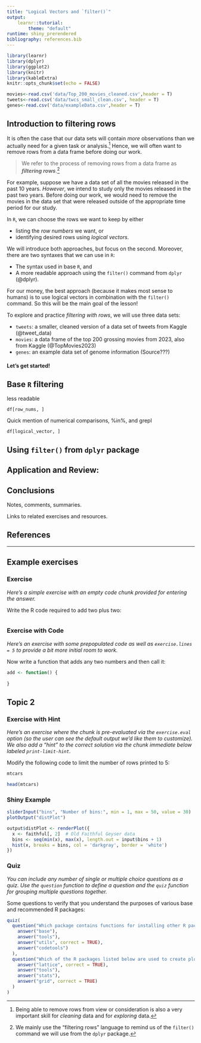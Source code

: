 ```yaml
---
title: "Logical Vectors and `filter()`"
output: 
    learnr::tutorial:
        theme: "default"
runtime: shiny_prerendered
bibliography: references.bib
---
```


```r
library(learnr)
library(dplyr)
library(ggplot2)
library(knitr)
library(kableExtra)
knitr::opts_chunk$set(echo = FALSE)

movies<-read.csv('data/Top_200_movies_cleaned.csv',header = T)
tweets<-read.csv('data/twcs_small_clean.csv', header = T)
genes<-read.csv('data/exampleData.csv',header = T)
```

## Introduction to filtering rows
It is often the case that our data sets will contain *more* observations than we actually need for a given task or analysis.^[Being able to remove rows from view or consideration is also a very important skill for *cleaning* data and for *exploring* data.]  Hence, we will often want to remove rows from a data frame before doing our work. 

> We refer to the process of removing rows from a data frame as ***filtering rows***.^[We mainly use the "filtering rows" language to remind us of the `filter()` command we will use from the `dplyr` package.]

For example, suppose we have a data set of all the movies released in the past 10 years. *However*, we intend to study only the movies released in the past two years.  Before doing our work, we would need to remove the movies in the data set that were released outside of the appropriate time period for our study.

In `R`, we can choose the rows we want to keep by either 

* listing the *row numbers* we want, or
* identifying desired rows using *logical vectors*.

We will introduce both approaches, but focus on the second.  Moreover, there are two syntaxes that we can use in `R`:

* The syntax used in base `R`, and
* A more readable approach using the `filter()` command from `dplyr` (@dplyr).

For our money, the best approach (because it makes most sense to humans) is to use logical vectors in combination with the `filter()` command. So this will be the main goal of the lesson!

To explore and practice *filtering with rows*, we will use three data sets:

* `tweets`: a smaller, cleaned version of a data set of tweets from Kaggle (@tweet_data)
* `movies`: a data frame of the top 200 grossing movies from 2023, also from Kaggle (@TopMovies2023)
* `genes`: an example data set of genome information (Source???)

#### Let's get started!

## Base `R` filtering
less readable

`df[row_nums, ]`

Quick mention of numerical comparisons, %in%, and grepl

`df[logical_vector, ]`

## Using `filter()` from `dplyr` package

## Application and Review:

## Conclusions
Notes, comments, summaries.

Links to related exercises and resources.


## References
<div id="refs"></div>


***

## Example exercises


### Exercise 

*Here's a simple exercise with an empty code chunk provided for entering the answer.*

Write the R code required to add two plus two:

```r

```

### Exercise with Code

*Here's an exercise with some prepopulated code as well as `exercise.lines = 5` to provide a bit more initial room to work.*

Now write a function that adds any two numbers and then call it:

```r
add <- function() {
  
}
```

## Topic 2

### Exercise with Hint

*Here's an exercise where the chunk is pre-evaluated via the `exercise.eval` option (so the user can see the default output we'd like them to customize). We also add a "hint" to the correct solution via the chunk immediate below labeled `print-limit-hint`.*

Modify the following code to limit the number of rows printed to 5:

```r
mtcars
```

```r
head(mtcars)
```


### Shiny Example
```r
sliderInput("bins", "Number of bins:", min = 1, max = 50, value = 30)
plotOutput("distPlot")
```

```r
output$distPlot <- renderPlot({
  x <- faithful[, 2]  # Old Faithful Geyser data
  bins <- seq(min(x), max(x), length.out = input$bins + 1)
  hist(x, breaks = bins, col = 'darkgray', border = 'white')
})
```

### Quiz

*You can include any number of single or multiple choice questions as a quiz. Use the `question` function to define a question and the `quiz` function for grouping multiple questions together.*

Some questions to verify that you understand the purposes of various base and recommended R packages:

```r
quiz(
  question("Which package contains functions for installing other R packages?",
    answer("base"),
    answer("tools"),
    answer("utils", correct = TRUE),
    answer("codetools")
  ),
  question("Which of the R packages listed below are used to create plots?",
    answer("lattice", correct = TRUE),
    answer("tools"),
    answer("stats"),
    answer("grid", correct = TRUE)
  )
)
```

